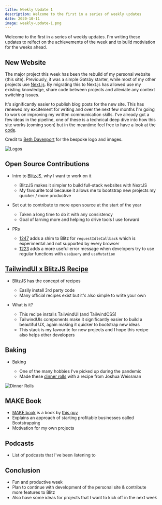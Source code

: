 ```yaml
---
title: Weekly Update 1
description: Welcome to the first in a series of weekly updates
date: 2020-10-11
image: weekly-update-1.png
---
```


Welcome to the first in a series of weekly updates. I'm writing these updates to relfect on the achievements of the week and to build motiviation for the weeks ahead.

## New Website

The major project this week has been the rebuild of my personal website (this site). Previously, it was a simple Gatsby starter, while most of my other projects use [Next.js](https://nextjs.org/). By migrating this to Next.js has allowed use my existing knowledge, share code between projects and alleviate any context switching issues.

It's significantly easier to publish blog posts for the new site. This has renewed my excitement for writing and over the next few months I'm going to work on improving my written communication skills. I've already got a few ideas in the pipeline, one of these is a technical deep dive into how this site works (coming soon) but in the meantime feel free to have a look at the [code](https://github.com/jamiedavenport/jamiedavenport.dev).

Credit to [Beth Davenport](https://bethdavenport.design) for the bespoke logo and images.

![Logos](/images/logos.png)

## Open Source Contributions

- Intro to [BlitzJS](https://blitzjs.com/), why I want to work on it

  - BlitzJS makes it simpler to build full-stack websites with NextJS
  - My favourite tool because it allows me to bootstrap new projects my quicker / more productive

- Set out to contribute to more open source at the start of the year

  - Taken a long time to do it with any consistency
  - Goal of larning more and helping to drive tools I use forward

- PRs
  - [1247](https://github.com/blitz-js/blitz/pull/1247) adds a shim to Blitz for `requestIdleCallback` which is experimental and not supported by every browser
  - [1223](https://github.com/blitz-js/blitz/pull/1223) adds a more useful error message when developers try to use regular functions with `useQuery` and `useMutation`

## [TailwindUI x BlitzJS Recipe](https://github.com/jamiedavenport/blitzjs-tailwindui-recipe)

- BlitzJS has the concept of recipes

  - Easily install 3rd party code
  - Many official recipes exist but it's also simple to write your own

- What is it?

  - This recipe installs TailwindUI (and TailwindCSS)
  - TailwindUIs components make it significantly easier to build a beautiful UX, again making it quicker to bootstrap new ideas
  - This stack is my favourite for new projects and I hope this recipe also helps other developers

## Baking

- Baking

  - One of the many hobbies I've picked up during the pandemic
  - Made these [dinner rolls](https://www.youtube.com/watch?v=M9le93pztbU&t=387s) with a recipe from Joshua Weissman

![Dinner Rolls](/images/dinner-rolls.png)

## MAKE Book

- [MAKE book](https://makebook.io/) is a book by [this guy](https://twitter.com/levelsio)
- Explains an approach of starting profitable businesses called Bootstrapping
- Motivation for my own projects

## Podcasts

- List of podcasts that I've been listening to

## Conclusion

- Fun and productive week
- Plan to continue with development of the personal site & contribute more features to Blitz
- Also have some ideas for projects that I want to kick off in the next week
